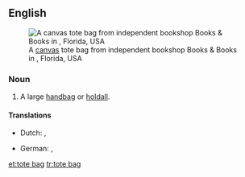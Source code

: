 ==English==
{{wikipedia}}
[[File:Canvas tote bag from Books & Books, Miami, Florida, USA - 20130912.jpg|thumb|upright|A [[canvas]] tote bag from independent bookshop Books & Books in {{w|Miami}}, Florida, USA]]

===Noun===
{{en-noun|head=[[tote]] [[bag]]}}

# A large [[handbag]] or [[holdall]].

====Translations====
{{trans-top|large handbag}}
* Dutch: {{t+|nl|boodschappentas|f}}, {{t|nl|draagtas|f}}
{{trans-mid}}
* German: {{t+|de|Tragetasche|f}}, {{t+|de|Einkaufstasche|f}}
{{trans-bottom}}

[[et:tote bag]]
[[tr:tote bag]]